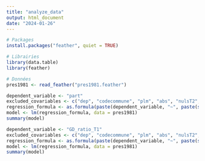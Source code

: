 ```yaml
---
title: "analyze_data"
output: html_document
date: "2024-01-26"
---
```


```r
# Packages
install.packages("feather", quiet = TRUE)

# Librairies
library(data.table)
library(feather)

# Données
pres1981 <- read_feather("pres1981.feather")
```

```r
dependent_variable <- "part"
excluded_covariables <- c("dep", "codecommune", "plm", "abs", "nulsT2", "absT2", "codecommune2", "dep2", "part", "partT2", "GD_ratio_T1", "GD_ratio_T2", "lib_ratio_T1")
regression_formula <- as.formula(paste(dependent_variable, "~", paste(setdiff(names(pres1981), excluded_covariables), collapse = "+")))
model <- lm(regression_formula, data = pres1981)
summary(model)
```

```r
dependent_variable <- "GD_ratio_T1"
excluded_covariables <- c("dep", "codecommune", "plm", "abs", "nulsT2", "absT2", "codecommune2", "dep2", "part", "partT2", "GD_ratio_T1", "GD_ratio_T2", "lib_ratio_T1")
regression_formula <- as.formula(paste(dependent_variable, "~", paste(setdiff(names(pres1981), excluded_covariables), collapse = "+")))
model <- lm(regression_formula, data = pres1981)
summary(model)
```
